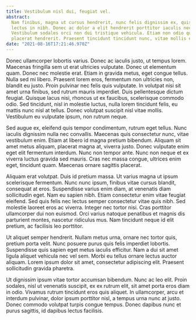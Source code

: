 ```yaml
---
title: Vestibulum nisl dui, feugiat vel.
abstract:
  Nam finibus, magna ut cursus hendrerit, nunc felis dignissim ex, quis rhoncus odio
  lectus in nibh. Donec ac dolor a elit hendrerit porttitor iaculis nec nibh.
  Vestibulum sodales orci non dui tristique vehicula. Etiam non odio quam. Curabitur finibus
  placerat hendrerit. Praesent tincidunt tincidunt nunc, vitae mollis est eleifend eu.
date: "2021-08-16T17:21:46.970Z"
---
```


Donec ullamcorper lobortis varius. Donec ac iaculis justo, ut tempus lorem. Maecenas fringilla sem ut erat ultricies vulputate. Donec ut elementum quam. Donec nec molestie erat. Etiam in gravida metus, eget congue tellus. Nulla sed mi libero. Praesent lorem eros, fermentum non ultricies non, blandit eu justo. Proin pulvinar nec felis quis vulputate. In volutpat nisi sit amet urna finibus, sed rutrum mauris imperdiet. Duis pellentesque dictum feugiat. Quisque lacus nisi, rhoncus ut ex faucibus, scelerisque commodo odio. Sed tincidunt, nisl in molestie luctus, nulla lorem tincidunt felis, eu mattis nunc nisl at tellus. Donec volutpat suscipit nisl vitae mollis. Vestibulum eu vulputate ipsum, non rutrum neque.

Sed augue ex, eleifend quis tempor condimentum, rutrum eget tellus. Nunc iaculis dignissim nulla nec convallis. Maecenas quis consectetur nunc, vitae vestibulum enim. Etiam at libero id magna pretium bibendum. Aliquam sit amet metus aliquam, placerat magna at, viverra justo. Donec vulputate enim eget elit fermentum interdum. Nunc non tempor ante. Nunc non neque et ex viverra luctus gravida sed mauris. Cras nec massa congue, ultrices enim eget, tincidunt quam. Maecenas ornare sagittis placerat.

Aliquam erat volutpat. Duis id pretium massa. Ut varius magna ut ipsum scelerisque fermentum. Nunc nunc ipsum, finibus vitae cursus blandit, consequat at eros. Suspendisse varius enim diam, at venenatis diam sollicitudin eget. Nam eu sapien nibh. Etiam consectetur enim vitae feugiat eleifend. Sed quis felis nec lectus semper consectetur vitae quis nibh. Sed molestie laoreet eros ac viverra. Integer nec tortor nisi. Cras porttitor ullamcorper dui non euismod. Orci varius natoque penatibus et magnis dis parturient montes, nascetur ridiculus mus. Nam tincidunt neque id elit pretium, ac facilisis leo porttitor.

Ut aliquet semper hendrerit. Nullam metus urna, ornare nec tortor quis, pretium porta velit. Nunc posuere purus quis felis imperdiet lobortis. Suspendisse quis sapien eget metus iaculis efficitur. Nam a dui sit amet ligula aliquet vehicula nec vel sem. Morbi eu tellus ornare lectus auctor aliquam. Lorem ipsum dolor sit amet, consectetur adipiscing elit. Praesent sollicitudin gravida pharetra.

Ut dignissim ipsum vitae tortor accumsan bibendum. Nunc ac leo elit. Proin sodales, nisl ut venenatis suscipit, ex ex rutrum elit, sit amet porta eros diam in odio. Vivamus rutrum tincidunt eros quis aliquet. In ullamcorper, arcu et interdum pulvinar, dolor ipsum porttitor nisl, a tempus urna nunc at justo. Donec commodo volutpat turpis congue tempus. Donec dapibus nunc et purus sagittis, id dapibus lectus facilisis.
